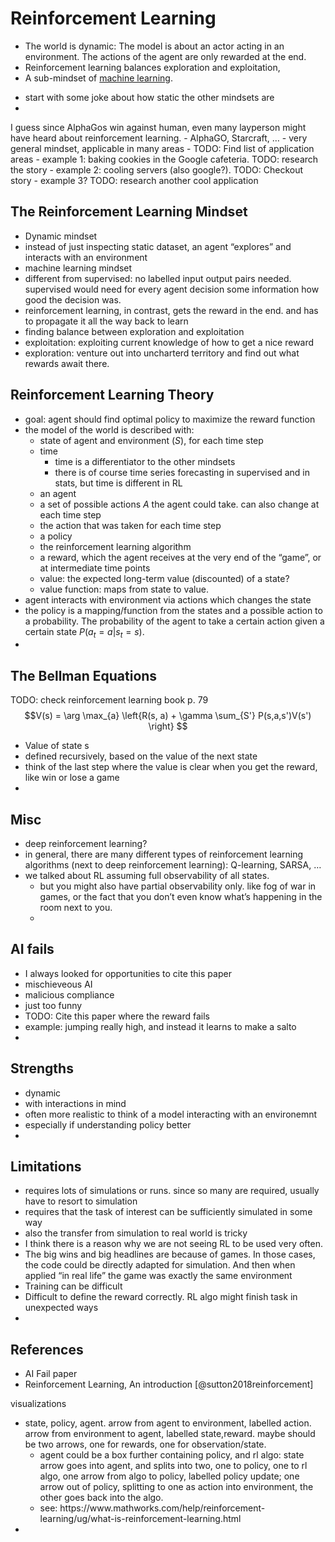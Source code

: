 # Reinforcement Learning {#reinforcement-learning}

<!-- 
TODO: checkout https://spinningup.openai.com/en/latest/spinningup/rl_intro.html

-->

* The world is dynamic: The model is about an actor acting in an environment. The actions of the agent are only rewarded at the end.
* Reinforcement learning balances exploration and exploitation,
* A sub-mindset of [machine learning](#machine-learning).


<!-- motivation: joke about how static other mindsets are -->
- start with some joke about how static the other mindsets are
-

<!-- examples of reinforcement learning -->
I guess since AlphaGos win against human, even many layperson might have heard about reinforcement learning.
- AlphaGO, Starcraft, ...
- very general mindset, applicable in many areas
- TODO: Find list of application areas
- example 1: baking cookies in the Google cafeteria. TODO: research the story
- example 2: cooling servers (also google?). TODO: Checkout story
- example 3? TODO: research another cool application 


## The Reinforcement Learning Mindset

- Dynamic mindset
- instead of just inspecting static dataset, an agent "explores" and interacts with an environment
- machine learning mindset
- different from supervised: no labelled input output pairs needed. supervised would need for every agent decision some information how good the decision was.
- reinforcement learning, in contrast, gets the reward in the end. and has to propagate it all the way back to learn
- finding balance between exploration and exploitation
- exploitation: exploiting current knowledge of how to get a nice reward
- exploration: venture out into uncharterd territory and find out what rewards await there.


## Reinforcement Learning Theory

- goal: agent should find optimal policy to maximize the reward function
- the model of the  world is described with:
  - state of agent and environment ($S$), for each time step
  - time
    - time is a differentiator to the other mindsets
    - there is of course time series forecasting in supervised and in stats, but time is different in RL
  - an agent
  - a set of possible actions $A$ the agent could take. can also change at each time step
  - the action that was taken for each time step
  - a policy
  - the reinforcement learning algorithm
  - a reward, which the agent receives at the very end of the "game", or at intermediate time points
  - value: the expected long-term value (discounted) of a state?
  - value function: maps from state to value.
- agent interacts with environment via actions which changes the state
- the policy is a mapping/function from the states and a possible action to a probability. The probability of the agent to take a certain action given a certain state $P(a_t = a | s_t = s)$.
-

## The Bellman Equations

TODO: check reinforcement learning book p. 79 
$$V(s) = \arg \max_{a} \left{R(s, a) + \gamma \sum_{S'} P(s,a,s')V(s') \right} $$

- Value of state s
- defined recursively, based on the value of the next state
- think of the last step where the value is clear when you get the reward, like win or lose a game
-

## Misc

- deep reinforcement learning?
- in general, there are many different types of reinforcement learning algorithms (next to deep reinforcement learning): Q-learning, SARSA, ...
- we talked about RL assuming full observability of all states.
  - but you might also have partial observability only. like fog of war in games, or the fact that you don't even know what's happening in the room next to you.
  - 

## AI fails

- I always looked for opportunities to cite this paper
- mischieveous AI
- malicious compliance
- just too funny 
- TODO: Cite this paper where the reward fails
- example: jumping really high, and instead it learns to make a salto
-

## Strengths

- dynamic
- with interactions in mind
- often more realistic to think of a model interacting with an environemnt
- especially if understanding policy better
-

## Limitations

- requires lots of simulations or runs. since so many are required, usually have to resort to simulation
- requires that the task of interest can be sufficiently simulated in some way
- also the transfer from simulation to real world is tricky
- I think there is a reason why we are not seeing RL to be used very often.
- The big wins and big headlines are because of games. In those cases, the code could be directly adapted for simulation. And then when applied "in real life" the game was exactly the same environment
- Training can be difficult
- Difficult to define the reward correctly. RL algo might finish task in unexpected ways
-

## References

- AI Fail paper
- Reinforcement Learning, An introduction [@sutton2018reinforcement]



visualizations

- state, policy, agent. arrow from agent to environment, labelled action. arrow from environment to agent, labelled state,reward. maybe should be two arrows, one for rewards, one for observation/state.
  - agent could be a box further containing policy, and rl algo: state arrow goes into agent, and splits into two, one to policy, one to rl algo, one arrow from algo to policy, labelled policy update; one arrow out of policy, splitting to one as action into environment, the other goes back into the algo.
  - see: https://www.mathworks.com/help/reinforcement-learning/ug/what-is-reinforcement-learning.html
-  
